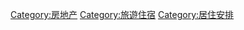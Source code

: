 {{Commons category}}
{{Cat main}}

[[Category:房地产|Category:房地产]]
[[Category:旅遊住宿|Category:旅遊住宿]]
[[Category:居住安排|Category:居住安排]]